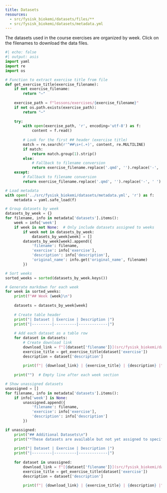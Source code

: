 ```yaml
---
title: Datasets
resources:
  - src/fysisk_biokemi/datasets/files/**
  - src/fysisk_biokemi/datasets/metadata.yml
---
```


The datasets used in the course exercises are organized by week. Click on the filenames to download the data files.

```python
#| echo: false
#| output: asis
import yaml
import re
import os

# Function to extract exercise title from file
def get_exercise_title(exercise_filename):
    if not exercise_filename:
        return "—"
    
    exercise_path = f"lessons/exercises/{exercise_filename}"
    if not os.path.exists(exercise_path):
        return "—"
    
    try:
        with open(exercise_path, 'r', encoding='utf-8') as f:
            content = f.read()
        
        # Look for the first ## header (exercise title)
        match = re.search(r'^##\s+(.+)', content, re.MULTILINE)
        if match:
            return match.group(1).strip()
        else:
            # Fallback to filename conversion
            return exercise_filename.replace('.qmd', '').replace('-', ' ').title()
    except:
        # Fallback to filename conversion
        return exercise_filename.replace('.qmd', '').replace('-', ' ').title()

# Load metadata
with open('../src/fysisk_biokemi/datasets/metadata.yml', 'r') as f:
    metadata = yaml.safe_load(f)

# Group datasets by week
datasets_by_week = {}
for filename, info in metadata['datasets'].items():
    week = info['week']
    if week is not None:  # Only include datasets assigned to weeks
        if week not in datasets_by_week:
            datasets_by_week[week] = []
        datasets_by_week[week].append({
            'filename': filename,
            'exercise': info['exercise'],
            'description': info['description'],
            'original_name': info.get('original_name', filename)
        })

# Sort weeks
sorted_weeks = sorted(datasets_by_week.keys())

# Generate markdown for each week
for week in sorted_weeks:
    print(f"## Week {week}\n")
    
    datasets = datasets_by_week[week]
    
    # Create table header
    print("| Dataset | Exercise | Description |")
    print("|---------|----------|-------------|")
    
    # Add each dataset as a table row
    for dataset in datasets:
        # Create download link
        download_link = f"[{dataset['filename']}](src/fysisk_biokemi/datasets/files/{dataset['filename']})"
        exercise_title = get_exercise_title(dataset['exercise'])
        description = dataset['description']
        
        print(f"| {download_link} | {exercise_title} | {description} |")
    
    print("")  # Empty line after each week section

# Show unassigned datasets
unassigned = []
for filename, info in metadata['datasets'].items():
    if info['week'] is None:
        unassigned.append({
            'filename': filename,
            'exercise': info['exercise'],
            'description': info['description']
        })

if unassigned:
    print("## Additional Datasets\n")
    print("*These datasets are available but not yet assigned to specific weeks.*\n")
    
    print("| Dataset | Exercise | Description |")
    print("|---------|----------|-------------|")
    
    for dataset in unassigned:
        download_link = f"[{dataset['filename']}](src/fysisk_biokemi/datasets/files/{dataset['filename']})"
        exercise_title = get_exercise_title(dataset['exercise'])
        description = dataset['description']
        
        print(f"| {download_link} | {exercise_title} | {description} |")
```